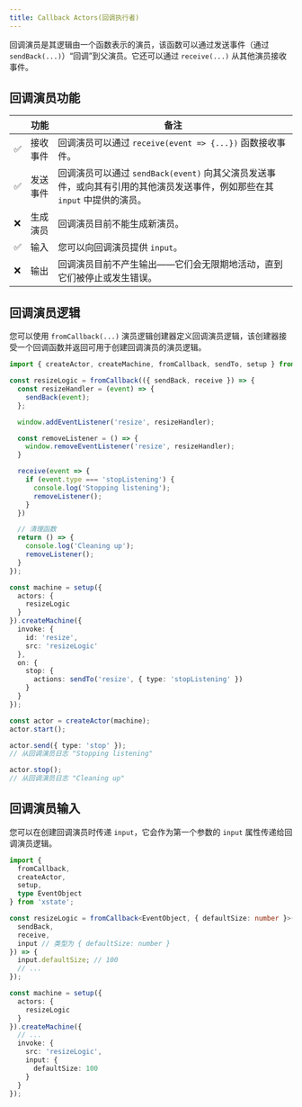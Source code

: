 ```yaml
---
title: Callback Actors(回调执行者)
---
```


回调演员是其逻辑由一个函数表示的演员，该函数可以通过发送事件（通过 `sendBack(...)`）“回调”到父演员。它还可以通过 `receive(...)` 从其他演员接收事件。

## 回调演员功能

| | 功能 | 备注 |
| --- | --- | --- |
| ✅ | 接收事件 | 回调演员可以通过 `receive(event => {...})` 函数接收事件。 |
| ✅ | 发送事件 | 回调演员可以通过 `sendBack(event)` 向其父演员发送事件，或向其有引用的其他演员发送事件，例如那些在其 `input` 中提供的演员。 |
| ❌ | 生成演员 | 回调演员目前不能生成新演员。 |
| ✅ | 输入 | 您可以向回调演员提供 `input`。 |
| ❌ | 输出 | 回调演员目前不产生输出——它们会无限期地活动，直到它们被停止或发生错误。 |

## 回调演员逻辑

您可以使用 `fromCallback(...)` 演员逻辑创建器定义回调演员逻辑，该创建器接受一个回调函数并返回可用于创建回调演员的演员逻辑。

```ts
import { createActor, createMachine, fromCallback, sendTo, setup } from 'xstate';

const resizeLogic = fromCallback(({ sendBack, receive }) => {
  const resizeHandler = (event) => {
    sendBack(event);
  };

  window.addEventListener('resize', resizeHandler);

  const removeListener = () => {
    window.removeEventListener('resize', resizeHandler);
  }

  receive(event => {
    if (event.type === 'stopListening') {
      console.log('Stopping listening');
      removeListener();
    }
  })

  // 清理函数
  return () => {
    console.log('Cleaning up');
    removeListener();
  }
});

const machine = setup({
  actors: {
    resizeLogic
  }
}).createMachine({
  invoke: {
    id: 'resize',
    src: 'resizeLogic'
  },
  on: {
    stop: {
      actions: sendTo('resize', { type: 'stopListening' })
    }
  }
});

const actor = createActor(machine);
actor.start();

actor.send({ type: 'stop' });
// 从回调演员日志 "Stopping listening"

actor.stop();
// 从回调演员日志 "Cleaning up"
```

## 回调演员输入

您可以在创建回调演员时传递 `input`，它会作为第一个参数的 `input` 属性传递给回调演员逻辑。

```ts
import {
  fromCallback,
  createActor,
  setup,
  type EventObject
} from 'xstate';

const resizeLogic = fromCallback<EventObject, { defaultSize: number }>(({
  sendBack,
  receive,
  input // 类型为 { defaultSize: number }
}) => {
  input.defaultSize; // 100
  // ...
});

const machine = setup({
  actors: {
    resizeLogic
  }
}).createMachine({
  // ...
  invoke: {
    src: 'resizeLogic',
    input: {
      defaultSize: 100
    }
  }
});
```
